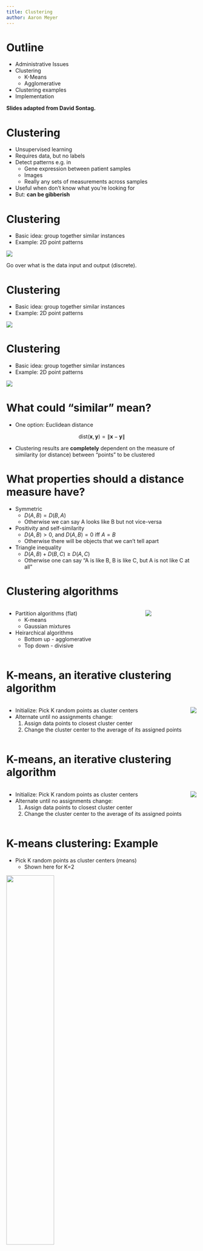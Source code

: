 ```yaml
---
title: Clustering
author: Aaron Meyer
---
```


# Outline

- Administrative Issues
- Clustering
	- K-Means
	- Agglomerative
- Clustering examples
- Implementation

**Slides adapted from David Sontag.**

# Clustering

- Unsupervised learning
- Requires data, but no labels
- Detect patterns e.g. in
	- Gene expression between patient samples
	- Images
	- Really any sets of measurements across samples
- Useful when don’t know what you’re looking for
- But: **can be gibberish**

# Clustering

- Basic idea: group together similar instances
- Example: 2D point patterns

![ ](./figs/lec13/clust1.png)

::: notes
Go over what is the data input and output (discrete).
:::

# Clustering

- Basic idea: group together similar instances
- Example: 2D point patterns

![ ](./figs/lec13/clust2.png)

# Clustering

- Basic idea: group together similar instances
- Example: 2D point patterns

![ ](./figs/lec13/clust3.png)

# What could "similar" mean?

- One option: Euclidean distance

$$ \textrm{dist}(\mathbf{x}, \mathbf{y}) = \lVert \mathbf{x} - \mathbf{y} \rVert $$

- Clustering results are **completely** dependent on the measure of similarity (or distance) between "points" to be clustered

# What properties should a distance measure have?

- Symmetric
	- $D(A, B) = D(B, A)$
	- Otherwise we can say A looks like B but not vice-versa
- Positivity and self-similarity
	- $D(A,B) > 0$, and $D(A,B)=0$ iff $A=B$
	- Otherwise there will be objects that we can't tell apart
- Triangle inequality
	- $D(A, B) + D(B, C) \geq D(A,C)$
	- Otherwise one can say "A is like B, B is like C, but A is not like C at all"

# Clustering algorithms

::: columns

:::: column
- Partition algorithms (flat)
	- K-means
	- Gaussian mixtures

- Heirarchical algorithms
	- Bottom up - agglomerative
	- Top down - divisive
::::

:::: column
![ ](./figs/lec13/simpsons.png)
::::

:::

# K-means, an iterative clustering algorithm

::: columns

:::: column
- Initialize: Pick K random points as cluster centers
- Alternate until no assignments change:
	1. Assign data points to closest cluster center
	2. Change the cluster center to the average of its assigned points
::::

:::: column
![ ](./figs/lec13/kmeans1.png)
::::

:::

# K-means, an iterative clustering algorithm

::: columns

:::: column
- Initialize: Pick K random points as cluster centers
- Alternate until no assignments change:
	1. Assign data points to closest cluster center
	2. Change the cluster center to the average of its assigned points
::::

:::: column
![ ](./figs/lec13/kmeans2.png)
::::

:::

# K-means clustering: Example

- Pick K random points as cluster centers (means)
	- Shown here for K=2

![ ](./figs/lec13/k1.png){ width=50% }

# K-means clustering: Example

## Iterative Step 1

Assign data points to closest cluster center

![ ](./figs/lec13/k2.png){ width=50% }

::: notes
Critical step is right here. How do we pick what is close? Which is closer?
:::

# K-means clustering: Example

## Iterative Step 2

Change the cluster center to the average of the assigned points

![ ](./figs/lec13/k3.png){ width=50% }

::: notes
- Can be slow for very large numbers of data points.
- Can use stochastic sampling in some cases.
:::

# K-means clustering: Example

Repeat until convergence

![ ](./figs/lec13/k4.png){ width=50% }

# K-means clustering: Example

![ ](./figs/lec13/k5.png){ width=50% }

# K-means clustering: Example

![ ](./figs/lec13/k6.png){ width=50% }


# Another Example

![Step 1](./figs/lec13/slides2-1.pdf)

# Another Example

![Step 2](./figs/lec13/slides2-2.pdf)

# Another Example

![Step 3](./figs/lec13/slides2-3.pdf)

# Another Example

![Step 4](./figs/lec13/slides2-4.pdf)

# Another Example

![Step 5](./figs/lec13/slides2-5.pdf)

# Another Example

![Step 6](./figs/lec13/slides2-6.pdf)

# Another Example

![Step 7](./figs/lec13/slides2-7.pdf)

# Properties of K-means algorithm

- Guaranteed to converge in a finite number of iterations
- Running time per iteration:
	1. Assign data points to closest cluster center:
		- **O(KN) time**
	2. Change the cluster center to the average of its assigned points:
		- **O(N) time**

# K-Means Convergence

**Objective:** $\min_{\mu}\min_{C}\sum_{i=1}^k \sum_{x\in C_i} \lVert x - \mu_i \rVert^2$

1. Fix $\mu$, optimize $C$: $$\min_C \sum_{i=1}^k \sum_{x\in C_i} \lVert x - \mu_i \rVert^2 = \min_C \sum_{i}^n \lVert x_i - \mu_{x_i} \rVert^2$$
2. Fix $C$, optimize $\mu$: $$\min_{\mu}\sum_{i=1}^k \sum_{x\in C_i} \lVert x - \mu_i \rVert^2$$
	- Take partial derivative of $\mu_i$ and set to zero, we have $$\mu_i = \frac{1}{\lVert C_i \rVert} \sum_{x \in C_i} x$$

Kmeans takes an alternating optimization approach. Each step is guaranteed to decrease the objective—thus guaranteed to converge.

# Initialization

::: columns

:::: column
K-means algorithm is a heuristic:

- Requires initial means
- It does matter what you pick!
- What can go wrong?
- **Various schemes for preventing this kind of thing:** variance-based split / merge, initialization heuristics
::::

![ ](./figs/lec13/init.png){ width=40% }

:::

# K-Means Getting Stuck

Local optima dependent on how the problem was specified:

![ ](./figs/lec13/localopt.png)

# K-means not able to properly cluster

![ ](./figs/lec13/circle.png)

::: notes
- Go over number of clusters.
- Show example data.
- What would within-cluster distance look like in the ideal case?
:::

# Changing the features (distance function) can help

![ ](./figs/lec13/circletrans.png)

::: notes
- This is the kernel method.
- Will use again with SVMs!
:::

# Agglomerative Clustering

::: columns

:::: {.column width=60%}
- Agglomerative clustering:
	- First merge very similar instances
	- Incrementally build larger clusters out of smaller clusters
- Algorithm:
	- Maintain a set of clusters
	- Initially, each instance in its own cluster
	- Repeat:
		- Pick the two closest clusters
		- Merge them into a new cluster
		- Stop when there’s only one cluster left
- Produces not one clustering, but a family of clusterings represented by a dendrogram
::::

:::: {.column width=40%}
![ ](./figs/lec13/agg1.png){ width=100% }
::::

:::

# Agglomerative Clustering

How should we define “closest” for clusters with multiple elements?

![ ](./figs/lec13/agg2.png){ width=50% }

# Agglomerative Clustering

- How should we define “closest” for clusters with multiple elements?
- Many options:
	- Closest pair (single-link clustering)
	- Farthest pair (complete-link clustering)
	- Average of all pairs
- Different choices create different clustering behaviors

![ ](./figs/lec13/agg3.png){ width=40% }

# Agglomerative Clustering

- How should we define “closest” for clusters with multiple elements?
- Many options:
	- Closest pair (left)
	- Farthest pair (right)
	- Average of all pairs
- Different choices create different clustering behaviors

![ ](./figs/lec13/agglo.png){ width=90% }

# Clustering Behavior

![Mouse tumor data from Hastie et al.](./figs/lec13/clustbeh.png)

# Agglomerative Clustering Questions

- Will agglomerative clustering converge?
	- To a global optimum?
- Will it always find the true patterns in the data?
- Do people ever use it?
- How many clusters to pick?

# Reconsidering “hard assignments”?

- Clusters may overlap
- Some clusters may be “wider” than others
- Distances can be deceiving!

![ ](./figs/lec13/olap.pdf){ height=60% }

# Applications

- Clustering patients into groups based on molecular or eitiological measurements
- Cells into groups based on molecular measurements
- Neuronal signals 

# Clustering Patients

![ ](./figs/lec13/BCclustersTitle.pdf)

# Clustering Patients

![ ](./figs/lec13/BCclusters.pdf)

::: notes
- We use clusters because they (hopefully) translate to meaningful differences.
- What if you cluster based on different measurements?
:::

# Clustering molecular signals

![ ](./figs/lec13/kristenTitle.pdf)

# Clustering molecular signals

![ ](./figs/lec13/KristenMethods.pdf)

# Clustering molecular signals

![ ](./figs/lec13/KristenClustClust.pdf)

# Clustering molecular signals

![ ](./figs/lec13/kristen-clusters.pdf)

# Review

![ ](./figs/lec13/review-title.pdf)

# Review

![ ](./figs/lec13/review-fig1.pdf)

# Review

![ ](./figs/lec13/review-fig2.pdf)

# Review

![ ](./figs/lec13/review-fig3.pdf)

# Review

![ ](./figs/lec13/review-fig4.pdf)

# Review

![ ](./figs/lec13/review-fig5.pdf)

# Review

![ ](./figs/lec13/review-fig6.pdf)

# Implementation

## K-means

`sklearn.cluster.KMeans`

- `n_clusters`: Number of clusters to form
- `init`: Initialization method
- `n_init`: Number of initializations
- `max_iter`: Maximum steps algorithm can take

## Agglomerative

`sklearn.cluster.AgglomerativeClustering`

# Implementation - K-means

```python
import numpy as np
from matplotlib.pyplot import figure
from mpl_toolkits.mplot3d import Axes3D

from sklearn.cluster import KMeans
from sklearn import datasets

iris = datasets.load_iris()
X, y = iris.data, iris.target

est = KMeans(n_clusters=3)

ax = Axes3D(figure(), rect=[0, 0, .95, 1], elev=48, azim=134)
est.fit(X)
labels = est.labels_

ax.scatter(X[:, 3], X[:, 0], X[:, 2],
           c=labels.astype(np.float), edgecolor='k')

# ...
```

# Implementation - K-means

![ ](./figs/lec13/iris1.png){ width=70% }

# Implementation - K-means

![ ](./figs/lec13/iris2.png){ width=70% }

# Further Reading

- [sklearn: Clustering](https://scikit-learn.org/stable/modules/clustering.html)
- [Avoiding common pitfalls when clustering biological data](https://stke.sciencemag.org/content/9/432/re6)